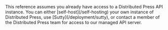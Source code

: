 
<Callout type="warning">
  This reference assumes you already have access to a Distributed Press API instance. You can either [self-host](/self-hosting) your own instance of
  Distributed Press, use [Sutty](/deployment/sutty), or contact a member of the Distributed Press team for access to our managed API server.
</Callout>
